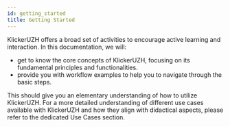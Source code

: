 ```yaml
---
id: getting_started
title: Getting Started
---
```


KlickerUZH offers a broad set of activities to encourage active learning and interaction.
In this documentation, we will:

- get to know the core concepts   of KlickerUZH, focusing on its fundamental principles and functionalities.
- provide you with workflow examples to help you to navigate through the basic steps.

This should give you an elementary understanding of how to utilize KlickerUZH.
For a more detailed understanding of different use cases available with KlickerUZH and how they align with didactical aspects, please refer to the dedicated Use Cases section.
